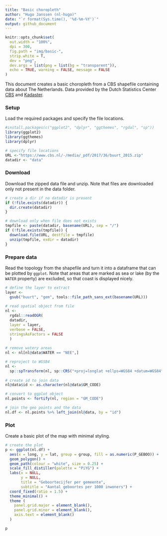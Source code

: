 ```yaml
---
title: "Basic choropleth"
author: "Hugo Janssen (nl-hugo)"
date: "`r format(Sys.time(), '%d-%m-%Y')`"
output: github_document
---
```



```r
knitr::opts_chunk$set(
  out.width = "100%",
  dpi = 300,
  fig.path = "img/basic-",
  strip.white = T,
  dev = "png",
  dev.args = list(png = list(bg = "transparent")),
  echo = TRUE, warning = FALSE, message = FALSE
)
```


This document creates a basic choropleth from a CBS shapefile containing data about The Netherlands. Data provided by the Dutch Statistics Center [CBS](https://www.cbs.nl/en-gb) and [Kadaster](https://www.kadaster.com/). 


### Setup

Load the required packages and specify the file locations.

```r
#install.packages(c("ggplot2", "dplyr", "ggthemes", "rgdal", "sp"))
library(ggplot2)
library(ggthemes)
library(dplyr)

# specify file locations
URL <-"https://www.cbs.nl/-/media/_pdf/2017/36/buurt_2015.zip"
datadir <- "data"

```


### Download

Download the zipped data file and unzip. Note that files are downloaded only not present in the data folder. 

```r
# create a dir if no datadir is present 
if (!file.exists(datadir)) {
  dir.create(datadir)
}

# download only when file does not exists
tmpfile <- paste(datadir, basename(URL), sep = "/")
if (!file.exists(tmpfile)) {
  download.file(URL, destfile = tmpfile)
  unzip(tmpfile, exdir = datadir)
}
```


### Prepare data

Read the topology from the shapefile and turn it into a dataframe that can be plotted by `ggplot`. Note that areas that are marked as sea or lake (by the `WATER` property) are excluded, so that coast is displayed nicely.

```r
# define the layer to extract
layer <-
  gsub("buurt", "gem", tools::file_path_sans_ext(basename(URL)))
  
# read spatial object from file
nl <-
  rgdal::readOGR(
  datadir,
  layer = layer,
  verbose = FALSE,
  stringsAsFactors = FALSE
  )
  
# remove watery areas
nl <- nl[nl@data$WATER == "NEE",]

# reproject to WGS84
nl <-
  sp::spTransform(nl, sp::CRS("+proj=longlat +ellps=WGS84 +datum=WGS84"))
  
# create id to join data
nl@data$id <- as.character(nl@data$GM_CODE)

# convert to ggplot object
nl.points <- fortify(nl, region = "GM_CODE")

# join the geo points and the data
nl.df <- nl.points %>% left_join(nl@data, by = "id")
```



### Plot

Create a basic plot of the map with minimal styling.

```r
# create the plot
p <- ggplot(nl.df) + 
  aes(x = long, y = lat, group = group, fill = as.numeric(P_GEBOO)) + 
  geom_polygon() +
  geom_path(colour = "white", size = 0.25) +
  scale_fill_distiller(palette = "PiYG") + 
  labs(x = NULL, 
       y = NULL, 
       title = "Geboortecijfer per gemeente",
       subtitle = "Aantal geboortes per 1000 inwoners") +
  coord_fixed(ratio = 1.5) +
  theme_minimal() +
  theme (
    panel.grid.major = element_blank(), 
    panel.grid.minor = element_blank(),
    axis.text = element_blank()
  )

p
```

